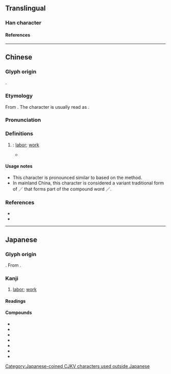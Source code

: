 {{also|動|动|𫢙}}
{{character info/new}}
==Translingual==

===Han character===
{{Han char|rn=9|rad=人|as=11|sn=13|four=24227|canj=OHGS|ids=⿰亻動}}

====References====
{{Han ref|kx=0116.041|dkj=01079|dj=0247.120|hdz=10211.091|uh=50CD}}

[[Category:Japanese-coined CJKV characters used outside Japanese]]

----

==Chinese==
{{rfv|zh}}
{{zh-forms|t2=動|s=动|alt=𫢙-nonstandard simp.}}

===Glyph origin===
{{obor|zh|ja|働}}.

===Etymology===
From {{der|zh|ja|働}}. The character is usually read as {{zh-l|動}}.

===Pronunciation===
{{zh-pron
|m=dòng
|c=dung6
|cat=n
}}

===Definitions===
{{zh-hanzi}}

# {{lb|zh|uncommon|dated}} {{n-g|Used only in borrowings of Japanese words}}: [[labor]]; [[work]]
#: {{zh-x|勞働[动]{dòng}|labor ({{zh-l|勞動*}})}}
#* {{zh-x|日本 字。吾 國 人 通讀 之 若 動。訓 解 不一。政法 書 所見 者 均 爲 勤 業 勞力 之 義。經濟學 稱 勞働[动]{dòng} 爲 生產 三 要素 之一。又 自 働[动]{dòng} 車 之 働[动]{dòng}。即 拆 其 字 謂 乘 人 自動 之 意 也。|translation=|ref='''1915''', {{w2|zh|pref=《|中華大字典|suf=·}}{{lang|zh|子集·人部·十一畫》}} (''[[w:Zhonghua Da Zidian|Zhonghua Da Zidian]]'')}}

====Usage notes====
* This character is pronounced similar to {{zh-l|動}} based on the {{zh-l|有邊讀邊}} method.
* In mainland China, this character is considered a variant traditional form of {{zh-l|动}}／{{zh-l|動*|tr=dòng}} that forms part of the compound word {{zh-l|劳动}}／{{zh-l|勞動*|tr=láodòng}}.

===References===
* {{R:twedu|A00395-001}}
* {{R:yue:Jyutjam}}

----

==Japanese==

===Glyph origin===
{{ja-etym-kokuji}}. From {{Han compound|人#Japanese|動#Japanese|alt1=亻|t1=person|t2=movement}}.

===Kanji===
{{ja-kanji|grade=4|rs=人11}}

# [[labor]]; [[work]]

====Readings====
{{ja-readings
|kanyoon=どう
|kun=はたら-く
}}

====Compounds====
{{der-top3|Compounds}}
* {{ja-r|稼%働|か%どう}}
* {{ja-r|協%働|きょう%どう}}
* {{ja-r|共%働|きょう%どう}}
* {{ja-r|実%働|じつ%どう}}
* {{ja-r|就%働|しゅう%どう}}
* {{ja-r|労%働|ろう%どう}}
* {{ja-r|老%働|ろう%どう}}
{{der-bottom}}